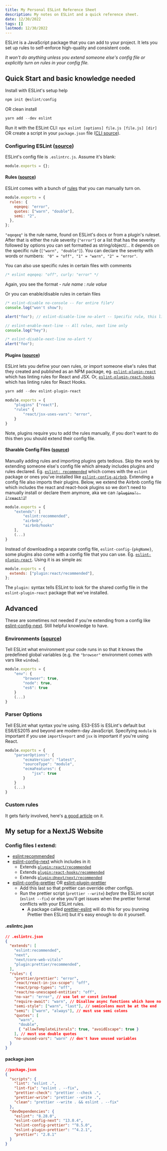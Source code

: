 ```yaml
---
title: My Personal ESLint Reference Sheet
description: My notes on ESLint and a quick reference sheet.
date: 12/30/2022
tags: []
lastmod: 12/30/2022
---
```


ESLint is a JavaScript package that you can add to your project. It lets you set up rules to self-enforce high-quality and consistent code.

_It won't do anything unless you extend someone else's config file or explicitly turn on rules in your config file._

## Quick Start and basic knowledge needed

Install with ESLint's setup help

```javascript
npm init @eslint/config
```

OR clean install

```javascript
yarn add --dev eslint
```

Run it with the ESLint CLI:
`npx eslint [options] file.js [file.js] [dir]` OR create a script in your `package.json` file ([CLI source](https://eslint.org/docs/latest/user-guide/command-line-interface)).

### Configuring ESLint ([source](https://eslint.org/docs/latest/user-guide/configuring/))

ESLint's config file is `.eslintrc.js`. Assume it's blank:

```javascript
module.exports = {};
```

#### Rules ([source](https://eslint.org/docs/latest/user-guide/configuring/rules))

ESLint comes with a bunch of [rules](https://eslint.org/docs/latest/rules/) that you can manually turn on.

```javascript
module.exports = {
  rules: {
    eqeqeq: "error",
    quotes: ["warn", "double"],
    semi: "2",
  },
};
```

`"eqeqeq"` is the rule name, found on ESLint's docs or from a plugin's ruleset. After that is either the rule severity (`"error"`) or a list that has the severity followed by options you can set formatted as string/object/... it depends on the specific rule (`["warn", "double"]`). You can declare the severity with words or numbers: ` "0" = "off", "1" = "warn", "2" = "error"`.

You can also use specific rules in certain files with comments

```javascript
/* eslint eqeqeq: "off", curly: "error" */
```

Again, you see the format - _rule name_ : _rule value_

Or you can enable/disable rules in certain files

```javascript
/* eslint-disable no-console -- For entire file*/
console.log("won't show");

alert("foo"); // eslint-disable-line no-alert -- Specific rule, this line only

// eslint-enable-next-line -- All rules, next line only
console.log("hey");

/* eslint-disable-next-line no-alert */
alert("foo");
```

#### Plugins ([source](https://eslint.org/docs/latest/user-guide/configuring/plugins))

ESLint lets you define your own rules, or import someone else's rules that they created and published as an NPM package, eg. [`eslint-plugin-react`](https://github.com/jsx-eslint/eslint-plugin-react) which has linting rules for React and JSX. Or, [`eslint-plugin-react-hooks`](https://www.npmjs.com/package/eslint-plugin-react-hooks) which has linting rules for React Hooks.

```javascript
yarn add --dev eslint-plugin-react
```

```javascript
module.exports = {
	"plugins" ["react"],
	"rules" {
		"react/jsx-uses-vars": "error",
	}
}
```

Note, plugins require you to add the rules manually, if you don't want to do this then you should extend their config file.

#### Sharable Config Files ([source](https://eslint.org/docs/latest/user-guide/configuring/configuration-files#extending-configuration-files))

Manually adding rules and importing plugins gets tedious. Skip the work by extending someone else's config file which already includes plugins and rules declared. Eg. [`eslint: recommended`](https://eslint.org/docs/latest/user-guide/configuring/configuration-files#using-eslintrecommended) which comes with the `eslint` package or ones you've installed like [`eslint-config-airbnb`](https://github.com/airbnb/javascript/tree/master/packages/eslint-config-airbnb). Extending a config file also imports their plugins. Below, we extend the Airbnb config file which includes the react and react-hook plugins so we don't need to manually install or declare them anymore, aka we can ~~`"plugins": ["react"]`~~!

```javascript
module.exports = {
	"extends": [
		"eslint:recommended",
		"airbnb",
		"airbnb/hooks"
	],
	(...)
}
```

Instead of downloading a separate config file, `eslint-config-{pkgName}`, some plugins also come with a config file that you can use. Eg. [`eslint-plugin-react`](https://github.com/jsx-eslint/eslint-plugin-react). Using it is as simple as:

```javascript
module.exports = {
  extends: ["plugin:react/recommended"],
};
```

The `plugin:` syntax tells ESLint to look for the shared config file in the `eslint-plugin-react` package that we've installed.

## Advanced

These are sometimes not needed if you're extending from a config like [eslint-config-next](https://github.com/vercel/next.js/tree/canary/packages/eslint-config-next). Still helpful knowledge to have.

### Environments ([source](https://eslint.org/docs/latest/user-guide/configuring/language-options#specifying-environments))

Tell ESLint what environment your code runs in so that it knows the predefined global variables (e.g. the `"browser"` environment comes with vars like `window`).

```javascript
module.exports = {
    "env": {
        "browser": true,
        "node": true,
        "es6": true
    }
    (...)
}
```

### Parser Options

Tell ESLint what syntax you're using. ES3-ES5 is ESLint's default but ES6/ES2015 and beyond are modern-day JavaScript. Specifying `module` is important if you use `import`/`export` and `jsx` is important if you're using React.

```javascript
module.exports = {
    "parserOptions": {
        "ecmaVersion": "latest",
        "sourceType": "module",
        "ecmaFeatures": {
            "jsx": true
        }
    }
    (...)
}
```

### Custom rules

It gets fairly involved, here's [a good article](https://stevenpetryk.com/blog/custom-eslint-rules/) on it.

## My setup for a NextJS Website

### Config files I extend:

- [eslint:recommended](https://eslint.org/docs/latest/rules/)
- [eslint-config-next](https://github.com/vercel/next.js/tree/canary/packages/eslint-config-next) which includes in it:
  - Extends [`plugin:react/recommended`](https://github.com/jsx-eslint/eslint-plugin-react)
  - Extends [`plugin:react-hooks/recommended`](https://github.com/facebook/react/tree/main/packages/eslint-plugin-react-hooks)
  - Extends [`plugin:@next/next/recommended`](https://github.com/vercel/next.js/tree/canary/packages/eslint-plugin-next)
- [eslint-config-prettier](https://github.com/prettier/eslint-config-prettier) OR [eslint-plugin-prettier](https://github.com/prettier/eslint-plugin-prettier#recommended-configuration)
  - Add this last so that prettier can override other configs.
  - Run the prettier script (`prettier --write`) _before_ the ESLint script (`eslint --fix`) or else you'll get issues when the prettier format conflicts with your ESLint rules.
    - A package called [prettier-eslint](https://github.com/prettier/prettier-eslint) will do this for you (running Prettier then ESLint) but it's easy enough to do it yourself.

#### .eslintrc.json

```json
// .eslintrc.json
{
  "extends": [
    "eslint:recommended",
    "next",
    "next/core-web-vitals"
    "plugin:prettier/recommended",
  ],
  "rules": {
    "prettier/prettier": "error",
    "react/react-in-jsx-scope": "off",
    "react/prop-types": "off",
    "react/no-unescaped-entities": "off",
    "no-var": "error", // use let or const instead
    "require-await": "warn", // Disallow async functions which have no await expression
    "semi-style": ["warn", "last"], // semicolons must be at the end
    "semi": ["warn", "always"], // must use semi colons
    "quotes": [
      "warn",
      "double",
      { "allowTemplateLiterals": true, "avoidEscape": true }
    ], // must use double quotes
    "no-unused-vars": "warn" // don't have unused variables
  }
}
```

#### package.json

```json
//package.json
{
  "scripts": {
    "lint": "eslint .",
    "lint-fix": "eslint . --fix",
    "prettier-check": "prettier --check .",
    "prettier-write": "prettier --write .",
    "clean": "prettier --write . && eslint . --fix"
  },
  "devDependencies": {
    "eslint": "8.28.0",
    "eslint-config-next": "13.0.4",
    "eslint-config-prettier": "^8.5.0",
    "eslint-plugin-prettier": "^4.2.1",
    "prettier": "2.8.1"
  }
}
```
